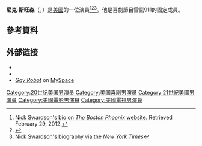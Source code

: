 {{Infobox person
| image = NickSwardsonCCJul2011.jpg
| caption =
| name = Nick Swardson
| birth_name = Nicholas Roger Swardson
| birth_date = {{Birth date and age|1976|10|09|mf=yes}}
| birth_place = 美國明尼蘇達州
| occupation = 喜劇演員，演員，編劇，製作人
| yearsactive = 1997–現在
}}
'''尼克·斯旺森'''（{{lang-en|Nicholas Roger "Nick" Swardson}}，{{bd|1976年|10月9日||}}）是[[美國|美國]]的一位演員<ref>[http://thephoenix.com/mob/Boston/Concerts/Artist/Nick+Swardson/ Nick Swardson's bio on ''The Boston Phoenix'' website.] {{Wayback|url=http://thephoenix.com/mob/Boston/Concerts/Artist/Nick+Swardson/ |date=20190803201211 }} Retrieved February 29, 2012.</ref><ref name=STARTRIB>{{cite news |title=Nick Swardson gets intense |first=Neal |last=Justin |url=http://www.startribune.com/entertainment/tv/104535299.html |newspaper=Star Tribune |date=October 9, 2010 |accessdate=February 6, 2012 |archive-date=2014-07-27 |archive-url=https://web.archive.org/web/20140727165250/http://www.startribune.com/entertainment/tv/104535299.html |dead-url=no }}</ref><ref name=NYTBIO>[http://movies.nytimes.com/person/359411/Nick-Swardson/biography Nick Swardson's biography] {{Webarchive|url=https://archive.today/20130130075245/http://movies.nytimes.com/person/359411/Nick-Swardson/biography |date=2013-01-30 }} via the ''[[New_York_Times|New York Times]]''</ref>。他是喜劇節目雷諾911的固定成員。

==參考資料==
{{Reflist}}

== 外部链接 ==
*{{official website|http://www.nickswardson.com/}}
*{{IMDb name|841910|Nick Swardson}}
*[http://www.myspace.com/video/gay-robot/gay-robot/5006295 ''Gay Robot''] {{Wayback|url=http://www.myspace.com/video/gay-robot/gay-robot/5006295 |date=20120120035359 }} on [[MySpace|MySpace]]

{{Authority control}}

{{DEFAULTSORT:Swardson, Nick}}
[[Category:20世纪美国男演员|Category:20世纪美国男演员]]
[[Category:美国喜剧男演员|Category:美国喜剧男演员]]
[[Category:21世紀美國男演員|Category:21世紀美國男演員]]
[[Category:美國電影男演員|Category:美國電影男演員]]
[[Category:美國電視男演員|Category:美國電視男演員]]
